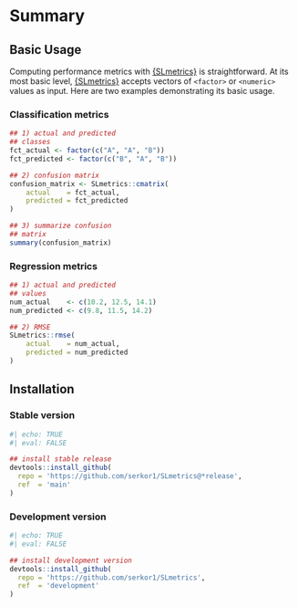 # Summary

## Basic Usage

Computing performance metrics with [{SLmetrics}](https://github.com/serkor1/SLmetrics) is straightforward. At its most basic level, [{SLmetrics}](https://github.com/serkor1/SLmetrics) accepts vectors of `<factor>` or `<numeric>` values as input. Here are two examples demonstrating its basic usage.

### Classification metrics

```r
## 1) actual and predicted
## classes
fct_actual <- factor(c("A", "A", "B"))
fct_predicted <- factor(c("B", "A", "B"))

## 2) confusion matrix
confusion_matrix <- SLmetrics::cmatrix(
    actual    = fct_actual, 
    predicted = fct_predicted
)

## 3) summarize confusion
## matrix
summary(confusion_matrix)
```

### Regression metrics

```r
## 1) actual and predicted
## values
num_actual    <- c(10.2, 12.5, 14.1)
num_predicted <- c(9.8, 11.5, 14.2)

## 2) RMSE
SLmetrics::rmse(
    actual    = num_actual,
    predicted = num_predicted
)
```

## Installation

### Stable version
```r
#| echo: TRUE
#| eval: FALSE

## install stable release
devtools::install_github(
  repo = 'https://github.com/serkor1/SLmetrics@*release',
  ref  = 'main'
)
```

### Development version
```r
#| echo: TRUE
#| eval: FALSE

## install development version
devtools::install_github(
  repo = 'https://github.com/serkor1/SLmetrics',
  ref  = 'development'
)
```